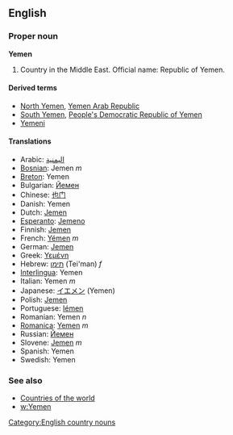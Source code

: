 ==English==

===Proper noun===
'''Yemen'''

#Country in the Middle East. Official name: Republic of Yemen.

====Derived terms====
*[[North Yemen]], [[Yemen Arab Republic]]
*[[South Yemen]], [[People's Democratic Republic of Yemen]]
*[[Yemeni]]

====Translations====
*Arabic: [[اليمنية]]
*[[Bosnian]]: Jemen ''m''
*[[Breton]]: Yemen
*Bulgarian: [[Йемен]]
*Chinese: [[也门]]
*Danish: Yemen
*Dutch: [[Jemen]]
*[[Esperanto]]: [[Jemeno]]
*Finnish: [[Jemen]]
*French: [[Yémen]] ''m''
*German: [[Jemen]]
*Greek: [[Υεμένη]]
*Hebrew: [[תימן]] (Tei'man) ''f''
*[[Interlingua]]: Yemen
*Italian: Yemen ''m''
*Japanese: [[イエメン]] (Yemen)
*Polish: [[Jemen]]
*Portuguese: [[Iémen]]
*Romanian: Yemen ''n''
*[[Romanica]]: [[Yemen]] ''m''
*Russian: [[Йемен]]
*Slovene: [[Jemen]] ''m''
*Spanish: Yemen
*Swedish: Yemen

===See also===
*[[Countries of the world]]
*[[w:Yemen]]
[[Category:English country nouns]]